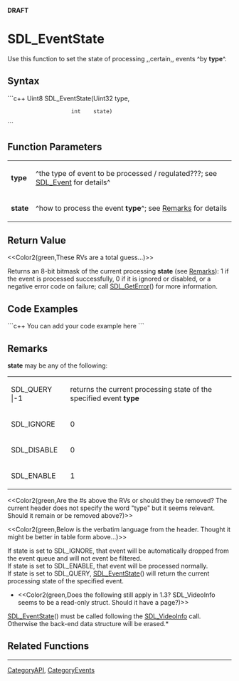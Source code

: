 <!-- pragma section-numbers off -->
<!-- pragma disable-camelcase -->
'''DRAFT'''

= SDL_EventState =
Use this function to set the state of processing ,,certain,, events ^by '''type'''^.


== Syntax ==
```c++
Uint8 SDL_EventState(Uint32 type,
                     int    state)
```

== Function Parameters ==
{|
|'''type'''
|^the type of event to be processed / regulated???; see [[SDL_Event]] for details^
|-
|'''state'''
|^how to process the event '''type'''^; see [[#Remarks|Remarks]] for details
|}

== Return Value ==
<<Color2(green,These RVs are a total guess...)>>

Returns an 8-bit bitmask of the current processing '''state''' (see [[#Remarks|Remarks]]): 1 if the event is processed successfully, 0 if it is ignored or disabled, or a negative error code on failure; call [[SDL_GetError]]() for more information.

== Code Examples ==
```c++
You can add your code example here
```

== Remarks ==
'''state''' may be any of the following:
{|
|SDL_QUERY
|-1
|returns the current processing state of the specified event '''type'''
|-
|SDL_IGNORE
|0
|the event '''type''' will automatically be dropped from the event queue and will not be filtered
|-
|SDL_DISABLE
|0
|^same as SDL_IGNORE^ ???  ^the event '''type''' will not be processed^ ???
|-
|SDL_ENABLE
|1
|the event '''type''' will be processed normally
|}
<<Color2(green,Are the #s above the RVs or should they be removed?  The current header does not specify the word "type" but it seems relevant.  Should it remain or be removed above?)>>

<<Color2(green,Below is the verbatim language from the header. Thought it might be better in table form above...)>>

If state is set to SDL_IGNORE, that event will be automatically dropped from the event queue and will not event be filtered.<br/>
If state is set to SDL_ENABLE, that event will be processed normally.<br/>
If state is set to SDL_QUERY, [[SDL_EventState]]() will return the current processing state of the specified event.

*<<Color2(green,Does the following still apply in 1.3?  SDL_VideoInfo seems to be a read-only struct.  Should it have a page?)>><br/>
[[SDL_EventState]]() must be called following the [[SDL_VideoInfo]] call. Otherwise the back-end data structure will be erased.*

== Related Functions ==

----
[[CategoryAPI]], [[CategoryEvents]]

